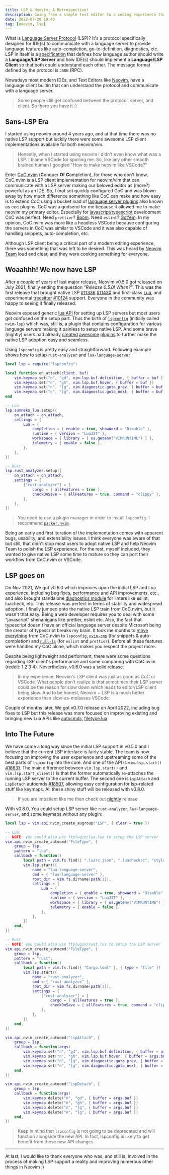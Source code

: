 ```yaml
---
title: LSP & Neovim; A Retrospective!
description: Going from a simple text editor to a coding experience that everyone loves and enjoys!
date: 2022-07-28 10:40
tag: [neovim, lsp]
---
```


What is [Language Server Protocol](https://microsoft.github.io/language-server-protocol/) (LSP)? It's a protocol specifically designed for IDE(s) to communicate with a language server to provide language features like auto-completion, go-to-definition, diagnostics, etc. LSP in itself is a [specification](https://microsoft.github.io/language-server-protocol/specifications/lsp/3.17/specification/) that defines how language author should write a **Language/LSP Server** and how IDE(s) should implement a **Language/LSP Client** so that both could understand each other. The message format defined by the protocol is `JSON` (RPC).

Nowadays most modern IDEs, and Text Editors like [Neovim](https://github.com/neovim/neovim), have a language client builtin that can understand the protocol and communicate with a language server.

> Some people still get confused between the protocol, server, and client. So there you have it :)

## Sans-LSP Era

I started using neovim around 4 years ago, and at that time there was no native LSP support but luckily there were some awesome LSP client implementations available for both neovim/vim.

> Honestly, when I started using neovim I didn't even know what was a LSP. I blame VSCode for spoiling me. So, like any other smooth brained human I googled "How to make neovim like VSCode?"

Enter [CoC.nvim](https://github.com/neoclide/coc.nvim) (**C**onquer **O**f **C**ompletion), for those who don't know, CoC.nvim is a LSP client implementation for neovim/vim that can communicate with a LSP server making our beloved editor as (more?) powerful as an IDE. So, I (not so) quickly configured CoC and was blown away by how much difference something like CoC can make and how easy is to extend CoC using a bucket load of [language server plugins](https://github.com/neoclide/coc.nvim/wiki/Language-servers#example-language-server-configuration) also known as coc plugins. CoC was a godsend for me because it allowed me to make neovim my primary editor. Especially for [javascript/typescript](https://github.com/neoclide/coc-tsserver) development CoC was perfect. Need `prettier`? [Boom](https://github.com/neoclide/coc-prettier). Need `eslint`? [Got'em](https://github.com/neoclide/coc-eslint). In my opinion, CoC.nvim was more like a headless VSCode because configuring the servers in CoC was similar to VSCode and it was also capable of handling snippets, auto-completion, etc.

Although LSP client being a critical part of a modern editing experience, there was something that was left to be desired. This was heard by [Neovim Team](https://github.com/orgs/neovim/people) loud and clear, and they were cooking something for everyone.

## Woaahhh! We now have LSP

After a couple of years of last major release, Neovim v0.5.0 got released on July 2021, finally ending the question _"Release 0.5.0! When?"_. This was the first release that brought native LSP [#11336](https://github.com/neovim/neovim/pull/11336) [#11430](https://github.com/neovim/neovim/pull/11430) and first-class [Lua](https://www.lua.org/about.html), and experimental [treesitter](https://tree-sitter.github.io/tree-sitter/) [#10124](https://github.com/neovim/neovim/pull/10124) support. Everyone in the community was happy to seeing it finally released.

Neovim exposed generic [lua API](https://github.com/neovim/neovim/pull/11430) for setting up LSP servers but most users got confused on the setup part. Thus the birth of [`lspconfig`](https://github.com/neovim/nvim-lspconfig) (initially called `nvim-lsp`) which was, still is, a plugin that contains configuration for various language servers making it painless to setup native LSP. And some brave (nightly) users had already [created](https://github.com/glepnir/lspsaga.nvim) [awesome](https://github.com/hrsh7th/nvim-compe) [plugins](https://github.com/RishabhRD/nvim-lsputils) to further make the native LSP adoption easy and seamless.

Using `lspconfig` is pretty easy and straightforward. Following example shows how to setup [`rust-analyzer`](https://rust-analyzer.github.io/) and [`lua-language-server`](https://github.com/sumneko/lua-language-server/)

```lua filename="servers.lua"
local lsp = require("lspconfig")

local function on_attach(client, buf)
    vim.keymap.set("n", "gd", vim.lsp.buf.definition, { buffer = buf })
    vim.keymap.set("n", "gh", vim.lsp.buf.hover, { buffer = buf })
    vim.keymap.set("n", "[g", vim.diagnostic.goto_prev, { buffer = buf })
    vim.keymap.set("n", "]g", vim.diagnostic.goto_next, { buffer = buf })
end

-- Lua
lsp.sumneko_lua.setup({
    on_attach = on_attach,
    settings = {
        Lua = {
            completion = { enable = true, showWord = "Disable" },
            runtime = { version = "LuaJIT" },
            workspace = { library = { os.getenv("VIMRUNTIME") } },
            telemetry = { enable = false },
        },
    },
})

-- Rust
lsp.rust_analyzer.setup({
    on_attach = on_attach,
    settings = {
        ["rust-analyzer"] = {
            cargo = { allFeatures = true },
            checkOnSave = { allFeatures = true, command = "clippy" },
        },
    },
})
```

> You need to use a plugin manager in order to install `lspconfig`. I recommend [`packer.nvim`](https://github.com/wbthomason/packer.nvim).

Being an early and first iteration of the implementation comes with apparent bugs, usability, and extensibility issues. I think everyone was aware of that but still, that didn't stop most users to adopt native LSP and help Neovim Team to polish the LSP experience. For the rest, myself included, they wanted to give native LSP some time to mature so they can port their workflow from CoC.nvim or VSCode.

## LSP goes on

On Nov 2021, We got v0.6.0 which improves upon the initial LSP and Lua experience, including bug fixes, [performance](https://github.com/neovim/neovim/pull/15854) and API improvements, etc., and also brought standalone [diagnostics module](https://github.com/neovim/neovim/pull/15585) for linters like eslint, luacheck, etc. This release was perfect in terms of stability and widespread adoption. I finally jumped onto the native LSP train from CoC.nvim, but it wasn't that easy. Being a web developer requires you to deal with some "javascript" shenanigans like prettier, eslint etc. Also, the fact that typescript doesn't have an official language server despite Microsoft being the creator of typescript breaks my brain. It took me months to [move everything](https://github.com/numToStr/dotfiles/pull/14) from CoC.nvim to `lspconfig`, [`nvim-cmp`](https://github.com/hrsh7th/nvim-cmp/) (for snippets & auto-completion) and [`null-ls`](https://github.com/jose-elias-alvarez/null-ls.nvim/) (for `eslint` and `prettier`). Before all these features were handled my CoC alone, which makes you respect the project more.

Despite being lightweight and performant, there were some questions regarding LSP client's performance and some comparing with CoC.nvim (reddit: [1](https://www.reddit.com/r/vim/comments/l3m33k/lsp_usage_and_performance/) [2](https://www.reddit.com/r/neovim/comments/qrjd9r/coc_or_builtinlsp/) [3](https://www.reddit.com/r/neovim/comments/rtm0tj/is_it_just_for_me_or_is_native_lsp_worse_in/) [4](https://www.reddit.com/r/neovim/comments/rr6npy/question_coc_vs_lsp_whats_exactly_the_difference/)). Nevertheless, v0.6.0 was a solid release.

> In my experience, Neovim's LSP client was just as good as CoC or VSCode. What people don't realize is that sometimes their LSP server could be the reason for slow down which leads to editor/LSP client being slow. And to be honest, Neovim + LSP is a much better experience than slow-as-molasses VSCode.

Couple of months later, We got v0.7.0 release on April 2022, including bug fixes to LSP but this release was more focused on improving existing and bringing new Lua APIs like [autocmds](https://github.com/neovim/neovim/pull/14661), [filetype.lua](https://github.com/neovim/neovim/pull/16600).

## Into The Future

We have come a long way since the initial LSP support in v0.5.0 and I believe that the current LSP interface is fairly stable. The team is now focusing on improving the user experience and upstreaming some of the best parts of `lspconfig` into the core. And one of the API is `vim.lsp.start()` [#18631](https://github.com/neovim/neovim/pull/18631). The main difference between `vim.lsp.start()` and `vim.lsp.start_client()` is that the former automatically re-attaches the running LSP server to the current buffer. The second one is `LspAttach` and `LspDetach` autocmds [#18507](https://github.com/neovim/neovim/pull/18507), allowing easy configuration for lsp-related stuff like keymaps. All these shiny stuff will be released with v0.8.0.

> If you are impatient like me then check out [nightly](https://github.com/neovim/neovim/releases/tag/nightly) release

With v0.8.0, You could setup LSP server like `rust-analyzer`, `lua-language-server`, and some keymaps without any plugin:

```lua filename="servers.lua"
local lsp = vim.api.nvim_create_augroup("LSP", { clear = true })

-- Lua
-- NOTE: you could also use ftplugin/lua.lua to setup the LSP server
vim.api.nvim_create_autocmd("FileType", {
    group = lsp,
    pattern = "lua",
    callback = function()
        local path = vim.fs.find({ ".luarc.json", ".luacheckrc", "stylua.toml", ".git" })
        vim.lsp.start({
            name = "lua-language-server",
            cmd = { "lua-language-server" },
            root_dir = vim.fs.dirname(path[1]),
            settings = {
                Lua = {
                    completion = { enable = true, showWord = "Disable" },
                    runtime = { version = "LuaJIT" },
                    workspace = { library = { os.getenv("VIMRUNTIME") } },
                    telemetry = { enable = false },
                },
            },
        })
    end,
})

-- Rust
-- NOTE: you could also use ftplugin/rust.lua to setup the LSP server
vim.api.nvim_create_autocmd("FileType", {
    group = lsp,
    pattern = "rust",
    callback = function()
        local path = vim.fs.find({ "Cargo.toml" }, { type = "file" })
        vim.lsp.start({
            name = "rust-analyzer",
            cmd = { "rust-analyzer" },
            root_dir = vim.fs.dirname(path[1]),
            settings = {
                ["rust-analyzer"] = {
                    cargo = { allFeatures = true },
                    checkOnSave = { allFeatures = true, command = "clippy" },
                },
            },
        })
    end,
})

vim.api.nvim_create_autocmd("LspAttach", {
    group = lsp,
    callback = function(args)
        vim.keymap.set("n", "gd", vim.lsp.buf.definition, { buffer = args.buf })
        vim.keymap.set("n", "gh", vim.lsp.buf.hover, { buffer = args.buf })
        vim.keymap.set("n", "[g", vim.diagnostic.goto_prev, { buffer = args.buf })
        vim.keymap.set("n", "]g", vim.diagnostic.goto_next, { buffer = args.buf })
    end,
})

vim.api.nvim_create_autocmd("LspDetach", {
    group = lsp,
    callback = function(args)
        vim.keymap.delete("n", "gd", { buffer = args.buf })
        vim.keymap.delete("n", "gh", { buffer = args.buf })
        vim.keymap.delete("n", "[g", { buffer = args.buf })
        vim.keymap.delete("n", "]g", { buffer = args.buf })
    end,
})
```

> Keep in mind that `lspconfig` is not going to be deprecated and will function alongside the new API. In fact, lspconfig is likely to get benefit from these new API changes.

---

At last, I would like to thank everyone who was, and still is, involved in the process of making LSP support a reality and improving numerous other things in Neovim :)
